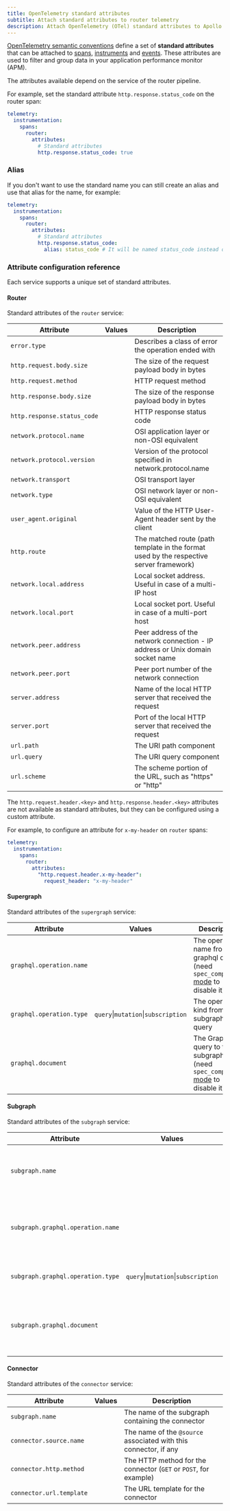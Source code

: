 ```yaml
---
title: OpenTelemetry standard attributes
subtitle: Attach standard attributes to router telemetry
description: Attach OpenTelemetry (OTel) standard attributes to Apollo GraphOS Router or Apollo Router Core telemetry.
---
```



[OpenTelemetry semantic conventions](https://opentelemetry.io/docs/specs/semconv/) define a set of **standard attributes** that can be attached to [spans](/router/configuration/telemetry/instrumentation/spans), [instruments](/router/configuration/telemetry/instrumentation/instruments) and [events](/router/configuration/telemetry/instrumentation/events). These attributes are used to filter and group data in your application performance monitor (APM).

The attributes available depend on the service of the router pipeline.

For example, set the standard attribute `http.response.status_code` on the router span:

```yaml title="router.yaml"
telemetry:
  instrumentation:
    spans:
      router:
        attributes:
          # Standard attributes
          http.response.status_code: true
```

### Alias

If you don't want to use the standard name you can still create an alias and use that alias for the name, for example:

```yaml title="router.yaml"
telemetry:
  instrumentation:
    spans:
      router:
        attributes:
          # Standard attributes
          http.response.status_code:
            alias: status_code # It will be named status_code instead of http.response.status_code
```

### Attribute configuration reference 

<RouterServices />

Each service supports a unique set of standard attributes.

#### Router

Standard attributes of the `router` service:

| Attribute                      | Values | Description                                                                                                                                        |
|--------------------------------|--------|----------------------------------------------------------------------------------------------------------------------------------------------------|
| `error.type`                   |        | Describes a class of error the operation ended with                                                                                           |
| `http.request.body.size`       |        | The size of the request payload body in bytes                                                                                                 |
| `http.request.method`          |        | HTTP request method                                                                                                                   |
| `http.response.body.size`      |        | The size of the response payload body in bytes                                                                                                    |
| `http.response.status_code`    |        | HTTP response status code                                                                                                                       |
| `network.protocol.name`        |        | OSI application layer or non-OSI equivalent                                                                                                      |
| `network.protocol.version`     |        | Version of the protocol specified in network.protocol.name                                                                                      |
| `network.transport`            |        | OSI transport layer                                                                                                                        |
| `network.type`                 |        | OSI network layer or non-OSI equivalent                                                                                                      |
| `user_agent.original`          |        | Value of the HTTP User-Agent header sent by the client                                                                                        |
| `http.route`                   |        | The matched route (path template in the format used by the respective server framework)                                                          |
| `network.local.address`        |        | Local socket address. Useful in case of a multi-IP host                                                                                        |
| `network.local.port`           |        | Local socket port. Useful in case of a multi-port host                                                                                          |
| `network.peer.address`         |        | Peer address of the network connection - IP address or Unix domain socket name                                                                  |
| `network.peer.port`            |        | Peer port number of the network connection                                                                                                        |
| `server.address`               |        | Name of the local HTTP server that received the request                                                                                         |
| `server.port`                  |        | Port of the local HTTP server that received the request                                                                                           |
| `url.path`                     |        | The URI path component                                                                                                                             |
| `url.query`                    |        | The URI query component                                                                                                                            |
| `url.scheme`                   |        | The scheme portion of the URL, such as "https" or "http"                                                                                          |

<Note>

The `http.request.header.<key>` and `http.response.header.<key>` attributes are not available as standard attributes, but they can be configured using a custom attribute.

For example, to configure an attribute for `x-my-header` on `router` spans:
```yaml title="router.yaml"
telemetry:
  instrumentation:
    spans:
      router:
        attributes:
          "http.request.header.x-my-header":
            request_header: "x-my-header"
```

</Note>

#### Supergraph

Standard attributes of the `supergraph` service:

| Attribute                   | Values                              | Description                                 |
|-----------------------------|-------------------------------------|---------------------------------------------|
| `graphql.operation.name`    |                                     | The operation name from the graphql query (need `spec_compliant` [mode](/router/configuration/telemetry/instrumentation/spans/#mode) to disable it)   |
| `graphql.operation.type`    | `query`\|`mutation`\|`subscription` | The operation kind from the subgraph query  |
| `graphql.document`          |                                     | The GraphQL query to the subgraph (need `spec_compliant` [mode](/router/configuration/telemetry/instrumentation/spans/#mode) to disable it)          |


#### Subgraph

Standard attributes of the `subgraph` service:

| Attribute                          | Values                              | Description                                    |
|------------------------------------|-------------------------------------|------------------------------------------------|
| `subgraph.name`                    |                                     | The name of the subgraph (need `spec_compliant` [mode](/router/configuration/telemetry/instrumentation/spans/#mode) to disable it)                       |
| `subgraph.graphql.operation.name`  |                                     | The operation name from the subgraph query  (need `spec_compliant` [mode](/router/configuration/telemetry/instrumentation/spans/#mode) to disable it)    |
| `subgraph.graphql.operation.type`  | `query`\|`mutation`\|`subscription` | The operation kind from the subgraph query     |
| `subgraph.graphql.document`        |                                     | The GraphQL query to the subgraph  (need `spec_compliant` [mode](/router/configuration/telemetry/instrumentation/spans/#mode) to disable it)             |

#### Connector

Standard attributes of the `connector` service:

| Attribute                | Values                              | Description                                                      |
|--------------------------|-------------------------------------|------------------------------------------------------------------|
| `subgraph.name`          |                                     | The name of the subgraph containing the connector                |
| `connector.source.name`  |                                     | The name of the `@source` associated with this connector, if any |
| `connector.http.method`  |                                     | The HTTP method for the connector (`GET` or `POST`, for example) |
| `connector.url.template` |                                     | The URL template for the connector                               |
